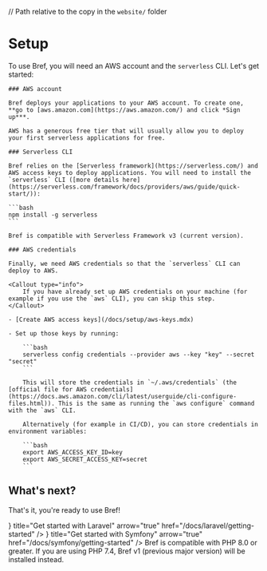// Path relative to the copy in the `website/` folder


# Setup

To use Bref, you will need an AWS account and the `serverless` CLI. Let's get started:

<Steps>

    ### AWS account

    Bref deploys your applications to your AWS account. To create one, **go to [aws.amazon.com](https://aws.amazon.com/) and click *Sign up***.

    AWS has a generous free tier that will usually allow you to deploy your first serverless applications for free.

    ### Serverless CLI

    Bref relies on the [Serverless framework](https://serverless.com/) and AWS access keys to deploy applications. You will need to install the `serverless` CLI ([more details here](https://serverless.com/framework/docs/providers/aws/guide/quick-start/)):

    ```bash
    npm install -g serverless
    ```

    Bref is compatible with Serverless Framework v3 (current version).

    ### AWS credentials

    Finally, we need AWS credentials so that the `serverless` CLI can deploy to AWS.

    <Callout type="info">
        If you have already set up AWS credentials on your machine (for example if you use the `aws` CLI), you can skip this step.
    </Callout>

    - [Create AWS access keys](/docs/setup/aws-keys.mdx)

    - Set up those keys by running:

        ```bash
        serverless config credentials --provider aws --key "key" --secret "secret"
        ```

        This will store the credentials in `~/.aws/credentials` (the [official file for AWS credentials](https://docs.aws.amazon.com/cli/latest/userguide/cli-configure-files.html)). This is the same as running the `aws configure` command with the `aws` CLI.

        Alternatively (for example in CI/CD), you can store credentials in environment variables:

        ```bash
        export AWS_ACCESS_KEY_ID=key
        export AWS_SECRET_ACCESS_KEY=secret
        ```

</Steps>

## What's next?

That's it, you're ready to use Bref!

<Cards num={2}>
    <Card icon={<LaravelIcon />} title="Get started with Laravel" arrow="true" href="/docs/laravel/getting-started" />
    <Card icon={<SymfonyIcon />} title="Get started with Symfony" arrow="true" href="/docs/symfony/getting-started" />
    <Card title="Get started with any PHP framework" arrow="true" href="/docs/default/getting-started" />
</Cards>

<Callout type="info">
    Bref is compatible with PHP 8.0 or greater.
    If you are using PHP 7.4, Bref v1 (previous major version) will be installed instead.
</Callout>
